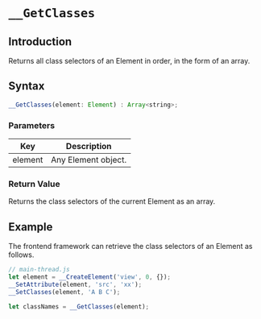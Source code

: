 # `__GetClasses`

## Introduction

Returns all class selectors of an Element in order, in the form of an array.

## Syntax

```jsx
__GetClasses(element: Element) : Array<string>;
```

### Parameters

|   Key   | Description         |
| :-----: | ------------------- |
| element | Any Element object. |

### Return Value

Returns the class selectors of the current Element as an array.

## Example

The frontend framework can retrieve the class selectors of an Element as follows.

```jsx
// main-thread.js
let element = __CreateElement('view', 0, {});
__SetAttribute(element, 'src', 'xx');
__SetClasses(element, 'A B C');

let classNames = __GetClasses(element);
```
